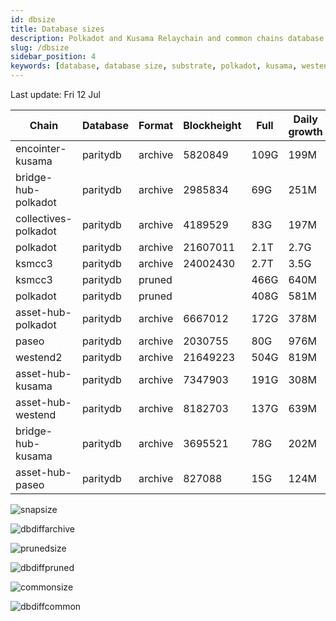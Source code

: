 ```yaml
---
id: dbsize
title: Database sizes
description: Polkadot and Kusama Relaychain and common chains database sizes
slug: /dbsize
sidebar_position: 4
keywords: [database, database size, substrate, polkadot, kusama, westend]
---
```



Last update: Fri 12 Jul

| Chain    | Database   | Format | Blockheight | Full         | Daily growth |
| ------------------------| ----------- | -------- | ------- | ---------- | ----- | 
| encointer-kusama | paritydb | archive | 5820849 | 109G | 199M |
| bridge-hub-polkadot | paritydb | archive | 2985834 | 69G | 251M |
| collectives-polkadot | paritydb | archive | 4189529 | 83G | 197M |
| polkadot | paritydb | archive | 21607011 | 2.1T | 2.7G |
| ksmcc3 | paritydb | archive | 24002430 | 2.7T | 3.5G |
| ksmcc3 | paritydb | pruned |  | 466G | 640M |
| polkadot | paritydb | pruned |  | 408G | 581M |
| asset-hub-polkadot | paritydb | archive | 6667012 | 172G | 378M |
| paseo | paritydb | archive | 2030755 | 80G | 976M |
| westend2 | paritydb | archive | 21649223 | 504G | 819M |
| asset-hub-kusama | paritydb | archive | 7347903 | 191G | 308M |
| asset-hub-westend | paritydb | archive | 8182703 | 137G | 639M |
| bridge-hub-kusama | paritydb | archive | 3695521 | 78G | 202M |
| asset-hub-paseo | paritydb | archive | 827088 | 15G | 124M |

![snapsize](/img/archivesize.png)

![dbdiffarchive](/img/dbdiffrelay.png)

![prunedsize](/img/prunedsize.png)

![dbdiffpruned](/img/dbdiffpruned.png)

![commonsize](/img/commonsize.png)

![dbdiffcommon](/img/dbdiffcommon.png)
